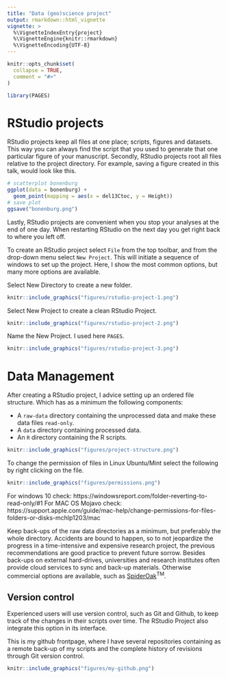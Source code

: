 ```yaml
---
title: "Data (geo)science project"
output: rmarkdown::html_vignette
vignette: >
  %\VignetteIndexEntry{project}
  %\VignetteEngine{knitr::rmarkdown}
  %\VignetteEncoding{UTF-8}
---
```


```r
knitr::opts_chunk$set(
  collapse = TRUE,
  comment = "#>"
)
```

```r
library(PAGES)
```


# RStudio projects

RStudio projects keep all files at one place; scripts, figures and datasets. This way you can always find the script that you used to generate that one particular figure of your manuscript. Secondly, RStudio projects root all files relative to the project directory. For example, saving a figure created in this talk, would look like this.

``` r
# scatterplot bonenburg 
ggplot(data = bonenburg) +
  geom_point(mapping = aes(x = del13Ctoc, y = Height)) 
# save plot  
ggsave("bonenburg.png")
```

Lastly, RStudio projects are convenient when you stop your analyses at the end of one day. When restarting RStudio on the next day you get right back to where you left off.

To create an RStudio project select `File` from the top toolbar, and from the drop-down menu select `New Project`. This will initiate a sequence of windows to set up the project. Here, I show the most common options, but many more options are available.

Select New Directory to create a new folder.

```r
knitr::include_graphics("figures/rstudio-project-1.png")
```

Select New Project to create a clean RStudio Project.

```r
knitr::include_graphics("figures/rstudio-project-2.png")
```

Name the New Project. I used here `PAGES`.

```r
knitr::include_graphics("figures/rstudio-project-3.png")
```


# Data Management

After creating a RStudio project, I advice setting up an ordered file structure. Which has as a minimum the following components:

- A `raw-data` directory containing the unprocessed data and make these data files `read-only`.
- A `data` directory containing processed data.
- An `R` directory containing the R scripts.


```r
knitr::include_graphics("figures/project-structure.png")
```

To change the permission of files in Linux Ubuntu/Mint select the following by right clicking on the file.

```r
knitr::include_graphics("figures/permissions.png")
```

For windows 10 check: https://windowsreport.com/folder-reverting-to-read-only/#1
For MAC OS Mojavo check: https://support.apple.com/guide/mac-help/change-permissions-for-files-folders-or-disks-mchlp1203/mac

Keep back-ups of the raw data directories as a minimum, but preferably the whole directory. Accidents are bound to happen, so to not jeopardize the progress in a time-intensive and expensive research project, the previous recommendations are good practice to prevent future sorrow. Besides back-ups on external hard-drives, universities and research institutes often provide cloud services to sync and back-up materials. Otherwise commercial options are available, such as [SpiderOak](https://spideroak.com/one/)^TM^.


## Version control

Experienced users will use version control, such as Git and Github, to keep track of the changes in their scripts over time. The RStudio Project also integrate this option in its interface.

This is my github frontpage, where I have several repositories containing as a remote back-up of my scripts and the complete history of revisions through Git version control.


```r
knitr::include_graphics("figures/my-github.png")
```


